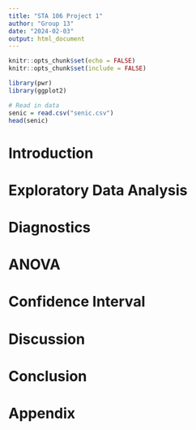 ```yaml
---
title: "STA 106 Project 1"
author: "Group 13"
date: "2024-02-03"
output: html_document
---
```


```r
knitr::opts_chunk$set(echo = FALSE)
knitr::opts_chunk$set(include = FALSE)
```

```r
library(pwr)
library(ggplot2)
```

```r
# Read in data
senic = read.csv("senic.csv")
head(senic)
```


# Introduction

# Exploratory Data Analysis

# Diagnostics

# ANOVA

# Confidence Interval

# Discussion

# Conclusion


# Appendix

```r
```

